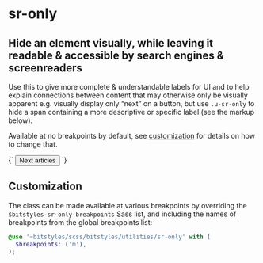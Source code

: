 
<Meta title="Utilities/sr-only" />

# sr-only

## Hide an element visually, while leaving it readable & accessible by search engines & screenreaders

Use this to give more complete & understandable labels for UI and to help explain connections between content that may otherwise only be visually apparent e.g. visually display only “next” on a button, but use `.u-sr-only` to hide a span containing a more descriptive or specific label (see the markup below).

Available at no breakpoints by default, see [customization](#customization) for details on how to change that.

<Canvas>
  <Story name="sr-only">
    {`
      <button class="a-button">
        <span class="a-button__label">Next</span>
        <span class="u-sr-only">articles</span>
      </button>
    `}
  </Story>
</Canvas>

## Customization

The class can be made available at various breakpoints by overriding the `$bitstyles-sr-only-breakpoints` Sass list, and including the names of breakpoints from the global breakpoints list:

```scss
@use '~bitstyles/scss/bitstyles/utilities/sr-only' with (
  $breakpoints: ('m'),
);
```
